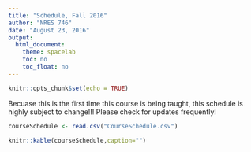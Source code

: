 ```yaml
---
title: "Schedule, Fall 2016"
author: "NRES 746"
date: "August 23, 2016"
output: 
  html_document: 
    theme: spacelab
    toc: no
    toc_float: no
---
```


```r
knitr::opts_chunk$set(echo = TRUE)
```

Becuase this is the first time this course is being taught, this schedule is highly subject to change!!! Please check for updates frequently!

```r
courseSchedule <- read.csv("CourseSchedule.csv")

```

```r
knitr::kable(courseSchedule,caption="")

```
